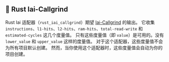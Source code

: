 
## 🦀 Rust Iai-Callgrind

Rust Iai 适配器（`rust_iai_callgrind`）期望 [Iai-Callgrind](https://github.com/iai-callgrind/iai-callgrind) 的输出。
它收集 `instructions`、`l1-hits`、`l2-hits`、`ram-hits`、`total-read-write` 和 `estimated-cycles` 这几个度量值。
只有这些度量值（即 `value`）是可用的。没有 `lower_value` 和 `upper_value` 这样的度量值。
对于这个适配器，这些度量值不会为所有项目默认创建。
然而，当你使用这个适配器时，这些度量值会自动为你的项目创建。

<CargoRustIaiCallgrind />